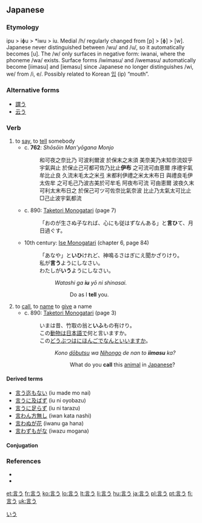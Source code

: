 ==Japanese==
{{ja-kanjitab|言}}

===Etymology===
ipu > iɸu > *iwu > iu. Medial /h/ regularly changed from [p] > [ɸ] > [w]. Japanese never distinguished between /wu/ and /u/, so it automatically becomes [u]. The /w/ only surfaces in negative form: iwanai, where the phoneme /wa/ exists. Surface forms /iwimasu/ and /iwemasu/ automatically become [iimasu] and [iemasu] since Japanese no longer distinguishes /wi, we/ from /i, e/. Possibly related to Korean [[입]] (ip) “mouth”.

===Alternative forms===
* [[謂う]]
* [[云う]]

===Verb===
{{ja-verb|kk|type=1|hira=いう|hhira=いふ|rom=iu}}

# to [[say]], to [[tell]] somebody
#* c. '''762''': ''Shōsōin Man'yōgana Monjo''
#*: 和可夜之奈比乃 可波利爾波 於保末之末須 美奈美乃末知奈流奴乎 宇氣與止 於保止己可都可佐乃比止'''伊布''' 之可流可由恵爾 序禮宇氣牟比止良 久流末毛太之米弖 末都利伊禮之米太末布日 與禮良毛伊太佐牟 之可毛己乃波古美於可牟毛 阿夜布可流 可由恵爾 波夜久末可利太末布日之 於保己可ツ可佐奈比氣奈波 比止乃太氣太可比止 □己止波宇氣都流
#* c. 890: [[w:Taketori Monogatari|Taketori Monogatari]] (page 7)
#*: 「おのが生さぬ子なれば、心にも従はずなんある」と'''言ひ'''て、月日過ぐす。
#* 10th century: [[w:Ise Monogatari|Ise Monogatari]] (chapter 6, page 84)
#*: 「あなや」と'''いひ'''けれど、神鳴るさはぎにえ聞かざりけり。<br>私が'''言う'''ようにしなさい。<br>わたしが'''いう'''ようにしなさい。
#*:: ''Watashi ga '''iu''' yō ni shinasai.''
#*::: Do as I '''tell''' you.
# to [[call]], to [[name]] to [[give]] a name
#* c. 890: [[w:Taketori Monogatari|Taketori Monogatari]] (page 3)
#*: いまは昔、竹取の翁と'''いふ'''もの有けり。<br>この[[動物]]は[[日本語]]で何と言いますか。<br>この[[どうぶつ]]は[[にほんご]]でなんといいますか。
#*:: ''Kono [[dōbutsu]] wa [[Nihongo]] de nan to '''iimasu''' ka?''
#*::: What do you '''call''' this [[animal]] in [[Japanese]]?

====Derived terms====
* [[言う迄もない]] (iu made mo nai)
* [[言うに及ばず]] (iu ni oyobazu)
* [[言うに足らず]] (iu ni tarazu)
* [[言わん方無し]] (iwan kata nashi)
* [[言わぬが花]] (iwanu ga hana)
* [[言わずもがな]] (iwazu mogana)

====Conjugation====
{{ja-go-u|言|い|i}}

===References===

* {{reference-book
  | last = Horiuchi
  | first = Hideaki
  | coauthors = Ken Akiyama
  | title = [[w:Taketori Monogatari|Taketori Monogatari]] , [[w:Ise Monogatari|Ise Monogatari]]
  | publisher = [[w:Iwanami Shoten Publishing|Iwanami Shoten]]
  | date = 1997
  | location = Tōkyō
  | id = ISBN 4-00-240017-4
  }}
* {{R:Nara Ibun 3}}

[[Category:1000 Japanese basic words|いう]]

[[et:言う]]
[[fr:言う]]
[[ko:言う]]
[[lo:言う]]
[[lt:言う]]
[[li:言う]]
[[hu:言う]]
[[ja:言う]]
[[pl:言う]]
[[pt:言う]]
[[fi:言う]]
[[uk:言う]]